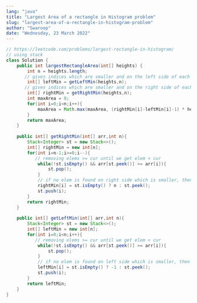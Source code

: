 ```yaml
---
lang: "java"
title: "Largest Area of a rectangle in Histogram problem"
slug: "largest-area-of-a-rectangle-in-histogram-problem"
author: "Swaroop"
date: "Wednesday, 23 March 2022"
---
```

```java
// https://leetcode.com/problems/largest-rectangle-in-histogram/
// using stack
class Solution {
    public int largestRectangleArea(int[] heights) {
        int n = heights.length;
       // gives indices which are smaller and on the left side of each element
        int[] leftMin = getLeftMin(heights,n);
       // gives indices which are smaller and on the right side of each element
        int[] rightMin = getRightMin(heights,n);
        int maxArea = 0;
        for(int i=0;i<n;i++){
            maxArea = Math.max(maxArea, (rightMin[i]-leftMin[i]-1) * heights[i]);
        }
        return maxArea;
    }
    
    public int[] getRightMin(int[] arr,int n){
        Stack<Integer> st = new Stack<>();
        int[] rightMin = new int[n];
        for(int i=n-1;i>=0;i--){
           // removing elems >= cur until we get elem < cur
            while(!st.isEmpty() && arr[st.peek()] >= arr[i]){
                st.pop();
            }
            // if no elem is found on right side which is smaller, then we put 'n' bcz that height extends up to the right end
            rightMin[i] = st.isEmpty() ? n : st.peek();
            st.push(i);
        }
        return rightMin;
    }
    
    public int[] getLeftMin(int[] arr,int n){
        Stack<Integer> st = new Stack<>();
        int[] leftMin = new int[n];
        for(int i=0;i<n;i++){
           // removing elems >= cur until we get elem < cur
            while(!st.isEmpty() && arr[st.peek()] >= arr[i]){
                st.pop();
            }
            // if no elem is found on left side which is smaller, then we put '-1' bcz that height extends up to the left end
            leftMin[i] = st.isEmpty() ? -1 : st.peek();
            st.push(i);
        }
        return leftMin;
    }
}
```